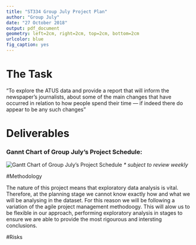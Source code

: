 ```yaml
---
title: "ST334 Group July Project Plan"
author: "Group July"
date: "27 October 2018"
output: pdf_document
geometry: left=2cm, right=2cm, top=2cm, bottom=2cm
urlcolor: blue
fig_caption: yes
---
```


# The Task
"To explore the ATUS data and provide a report that will inform the newspaper’s journalists, about some of the main changes that have occurred in relation to how people spend their time — if indeed there do appear to be any such changes"

# Deliverables

### Gannt Chart of Group July's Project Schedule:
![Gantt Chart of Group July's Project Schedule](gantt.png)
*\*  subject to review weekly*  
  
#Methodology

The nature of this project means that exploratory data analysis is vital. Therefore, at the planning stage we cannot know exactly how and what we will be analysing in the dataset. For this reason we will be following a variation of the agile project management methodoogy. This will alow us to be flexible in our approach, performing exploratory analysis in stages to ensure we are able to provide the most rigourous and intersting conclusions. 

#Risks